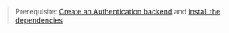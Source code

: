 > Prerequisite: [Create an Authentication backend](https://docs.amplify.aws/lib/auth/gtting-started/q/platform/js)
> and [install the dependencies](../getting-started/installation)
